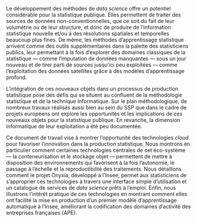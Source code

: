 Le développement des méthodes de *data science* offre un potentiel considérable pour la statistique publique. Elles permettent de traiter des sources de données non-conventionnelles, que ce soit du fait de leur volumétrie ou de leur structure, et donc de produire de l'information statistique nouvelle et/ou à des résolutions spatiales et temporelles beaucoup plus fines. De même, les méthodes d'apprentissage statistique arrivent comme des outils supplémentaires dans la palette des statisticiens publics, leur permettant à la fois d'explorer des domaines classiques de la statistique — comme l'imputation de données manquantes — sous un jour nouveau et de tirer parti de sources jusqu'ici peu exploitées — comme l'exploitation des données satellites grâce à des modèles d'apprentissage profond. 

L'intégration de ces nouveaux objets dans un processus de production statistique pose des défis qui se situent au confluent de la méthodologie statistique et de la technique informatique. Sur le plan méthodologique, de nombreux travaux réalisés aussi bien au sein du SSP que dans le cadre de projets européens ont exploré les opportunités et les implications de ces nouveaux objets pour la statistique publique. En revanche, la dimension informatique de leur exploitation a été peu documentée. 

Ce document de travail vise à montrer l'opportunité des technologies *cloud* pour favoriser l'innovation dans la production statistique. Nous montrons en particulier comment certaines technologies centrales de cet éco-système — la conteneurisation et le stockage objet — permettent de mettre à disposition des environnements qui favorisent à la fois l’autonomie, le passage à l'échelle et la reproductibilité des traitements. Nous détaillons comment le projet Onyxia, développé à l'Insee, permet aux statisticiens de s'approprier ces technologies à travers une interface simple d'utilisation et un catalogue de services de *data science* prêts à l’emploi. Enfin, nous illustrons l'intérêt pratique de ces technologies en montrant comment elles ont facilité la mise en production d'un premier modèle d'apprentissage automatique à l'Insee, améliorant la codification des domaines d'activité des entreprises françaises (APE).
